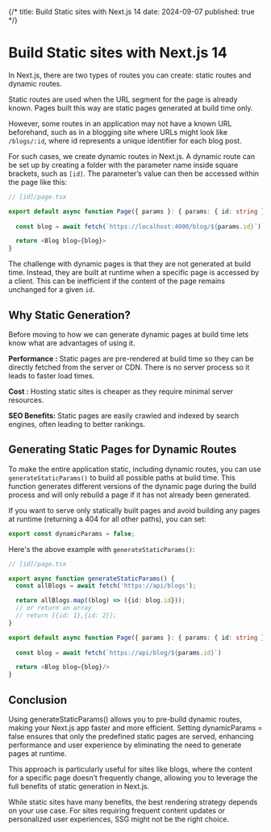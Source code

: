 {/*
title: Build Static sites with Next.js 14
date: 2024-09-07
published: true
*/}

# Build Static sites with Next.js 14

In Next.js, there are two types of routes you can create: static routes and dynamic routes.

Static routes are used when the URL segment for the page is already known. Pages built this way are static pages generated at build time only.

However, some routes in an application may not have a known URL beforehand, such as in a blogging site where URLs might look like `/blogs/:id`, where id represents a unique identifier for each blog post.

For such cases, we create dynamic routes in Next.js. A dynamic route can be set up by creating a folder with the parameter name inside square brackets, such as `[id]`. The parameter’s value can then be accessed within the page like this:

```ts
// [id]/page.tsx

export default async function Page({ params }: { params: { id: string } }) {
  
  const blog = await fetch(`https://localhost:4000/blog/${params.id}`)

  return <Blog blog={blog}>
}
```

The challenge with dynamic pages is that they are not generated at build time. Instead, they are built at runtime when a specific page is accessed by a client. This can be inefficient if the content of the page remains unchanged for a given `id`.

## Why Static Generation?
Before moving to how we can generate dynamic pages at build time lets know what are advantages of using it.

**Performance :** Static pages are pre-rendered at build time so they can be directly fetched from the server or CDN. There is no server process so it leads to faster load times.

**Cost :** Hosting static sites is cheaper as they require minimal server resources.

**SEO Benefits:** Static pages are easily crawled and indexed by search engines, often leading to better rankings.

## Generating Static Pages for Dynamic Routes

To make the entire application static, including dynamic routes, you can use `generateStaticParams()` to build all possible paths at build time. This function generates different versions of the dynamic page during the build process and will only rebuild a page if it has not already been generated.

If you want to serve only statically built pages and avoid building any pages at runtime (returning a 404 for all other paths), you can set:

```ts
export const dynamicParams = false;
```

Here's the above example with `generateStaticParams()`:

```ts
// [id]/page.tsx

export async function generateStaticParams() {
  const allBlogs = await fetch('https://api/blogs');

  return allBlogs.map((blog) => ({id: blog.id}));
  // or return an array
  // return [{id: 1},{id: 2}];
}

export default async function Page({ params }: { params: { id: string } }) {
  
  const blog = await fetch(`https://api/blog/${params.id}`)

  return <Blog blog={blog}/>
}
```

## Conclusion

Using generateStaticParams() allows you to pre-build dynamic routes, making your Next.js app faster and more efficient. Setting dynamicParams = false ensures that only the predefined static pages are served, enhancing performance and user experience by eliminating the need to generate pages at runtime.


This approach is particularly useful for sites like blogs, where the content for a specific page doesn’t frequently change, allowing you to leverage the full benefits of static generation in Next.js.

While static sites have many benefits, the best rendering strategy depends on your use case. For sites requiring frequent content updates or personalized user experiences, SSG might not be the right choice.
